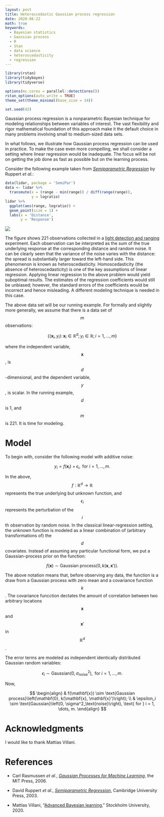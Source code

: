 ```yaml
---
layout: post
title: Heteroscedastic Gaussian process regression
date: 2020-06-22
math: true
keywords:
  - Bayesian statistics
  - Gaussian process
  - R
  - Stan
  - data science
  - heteroscedasticity
  - regression
---
```


```r
library(rstan)
library(tidybayes)
library(tidyverse)

options(mc.cores = parallel::detectCores())
rstan_options(auto_write = TRUE)
theme_set(theme_minimal(base_size = 14))

set.seed(42)
```

Gaussian process regression is a nonparametric Bayesian technique for modeling
relationships between variables of interest. The vast flexibility and rigor
mathematical foundation of this approach make it the default choice in many
problems involving small to medium-sized data sets.

In what follows, we illustrate how Gaussian process regression can be used in
practice. To make the case even more compelling, we shall consider a setting
where linear regression would be inadequate. The focus will be not on getting
the job done as fast as possible but on the learning process.

Consider the following example taken from [_Semiparametric Regression_][SR] by
Ruppert _et al._:

```r
data(lidar, package = 'SemiPar')
data <- lidar %>%
  transmute(x = (range - min(range)) / diff(range(range)),
            y = logratio)
lidar %>%
  ggplot(aes(range, logratio)) +
  geom_point(size = 1) +
  labs(x = 'Distance',
       y = 'Response')
```

![](/assets/images/2020-06-22-gaussian-process/data-1.svg)

The figure shows 221 observations collected in a [light detection and
ranging][LIDAR] experiment. Each observation can be interpreted as the sum of
the true underlying response at the corresponding distance and random noise. It
can be clearly seen that the variance of the noise varies with the distance: the
spread is substantially larger toward the left-hand side. This phenomenon is
known as heteroscedasticity. Homoscedasticity (the absence of
heteroscedasticity) is one of the key assumptions of linear regression. Applying
linear regression to the above problem would yield suboptimal results. The
estimates of the regression coefficients would still be unbiased; however, the
standard errors of the coefficients would be incorrect and hence misleading. A
different modeling technique is needed in this case.

The above data set will be our running example. For formally and slightly more
generally, we assume that there is a data set of $$m$$ observations:

$$
\left\{
  (\mathbf{x}_i, y_i): \,
  \mathbf{x}_i \in \mathbb{R}^d; \,
  y_i \in \mathbb{R}; \,
  i = 1, \dots, m
\right\}
$$

where the independent variable, $$\mathbf{x}$$, is $$d$$-dimensional, and the
dependent variable, $$y$$, is scalar. In the running example, $$d$$ is 1, and
$$m$$ is 221. It is time for modeling.

# Model

To begin with, consider the following model with additive noise:

$$
y_i = f(\mathbf{x}_i) + \epsilon_i, \text{ for } i = 1, \dots, m.
$$

In the above, $$f: \mathbb{R}^d \to \mathbb{R}$$ represents the true underlying
but unknown function, and $$\epsilon_i$$ represents the perturbation of the
$$i$$th observation by random noise. In the classical linear-regression setting,
the unknown function is modeled as a linear combination of (arbitrary
transformations of) the $$d$$ covariates. Instead of assuming any particular
functional form, we put a Gaussian-process prior on the function:

$$
f(\mathbf{x}) \sim \text{Gaussian process}\left( 0, k(\mathbf{x}, \mathbf{x}') \right).
$$

The above notation means that, before observing any data, the function is a draw
from a Gaussian process with zero mean and a covariance function $$k$$. The
covariance funcction dectates the amount of correlation between two arbitrary
locations
$$\mathbf{x}$$ and $$\mathbf{x}'$$ in $$\mathbb{R}^d$$.

The error terms are modeled as independent identically distributed Gaussian
random variables:

$$
\epsilon_i \sim \text{Gaussian}\left( 0, \sigma_\text{noise}^2 \right),
\text{ for } i = 1, \dots, m.
$$

Now,

$$
\begin{align}
& f(\mathbf{x}) \sim \text{Gaussian process}\left(\mathbf{0}, k(\mathbf{x}, \mathbf{x}')\right); \\
& \epsilon_i \sim \text{Gaussian}\left(0, \sigma^2_\text{noise}\right),
\text{ for } i = 1, \dots, m.
\end{align}
$$

# Acknowledgments

I would like to thank Mattias Villani.

# References

* Carl Rasmussen _et al._, [_Gaussian Processes for Machine
  Learning_][GPML], the MIT Press, 2006.

* David Ruppert _et al._, [_Semiparametric Regression_][SR], Cambridge
  University Press, 2003.

* Mattias Villani, “[Advanced Bayesian learning][ABL],” Stockholm
  University, 2020.

[ABL]: https://github.com/mattiasvillani/AdvBayesLearnCourse
[GPML]: http://www.gaussianprocess.org/gpml
[LIDAR]: https://en.wikipedia.org/wiki/Lidar
[SR]: http://www.stat.tamu.edu/~carroll/semiregbook
